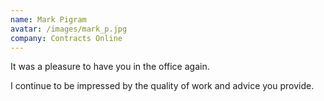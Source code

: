 ```yaml
---
name: Mark Pigram
avatar: /images/mark_p.jpg
company: Contracts Online
---
```


It was a pleasure to have you in the office again.

I continue to be impressed by the quality of work and advice you provide.

